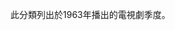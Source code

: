 此分類列出於1963年播出的電視劇季度。
{{Portal|電視劇|Television icon.png}}
<!--{{Category TOC|numerals=no}}-->
{{Year by category
|subcat=1963年電視劇集
|m=1
|c=9
|d=6
|y=3
|cat=播出的電視劇季度
|sortkey=季度
|parent=每年電視劇季度
}}